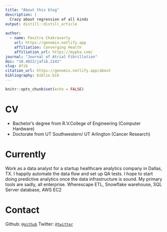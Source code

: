 ```yaml
---
title: "About this blog"
description: |
  Crazy about regression of all kinds
output: distill::distill_article
 
author:
  - name: Pavitra Chakravarty 
    url: https://genomix.netlify.app
    affiliation: Converging Health
    affiliation_url: https://mypha.com/
journal: "Journal of Atrial Fibrillation"
doi: "10.4022/jafib.2141"
slug: Afib
citation_url: https://genomix.netlify.app/about  
bibliography: biblio.bib
---
```


```r
knitr::opts_chunk$set(echo = FALSE)
```

# CV

* Bachelor's degree from R.V.College of Engineering (Computer Hardware)
* Doctorate from UT Southwestern/ UT Arlington (Cancer Research)

# Currently

Work as a data analyst for a startup healthcare analytics company in Dallas, TX. I happily automate the data flow and set up QA tests. I hope to start doing predictive analytics once the data infrastructure is sound. My primary tools are sadly, all enterprise. Wherescape ETL, Snowflake warehouse, SQL Server database, AWS EC2

# Contact

Github:  [`@github`](https://github.com/genomix)
Twitter: [`@twitter`](https://twitter.com/genomixgmailcom)
